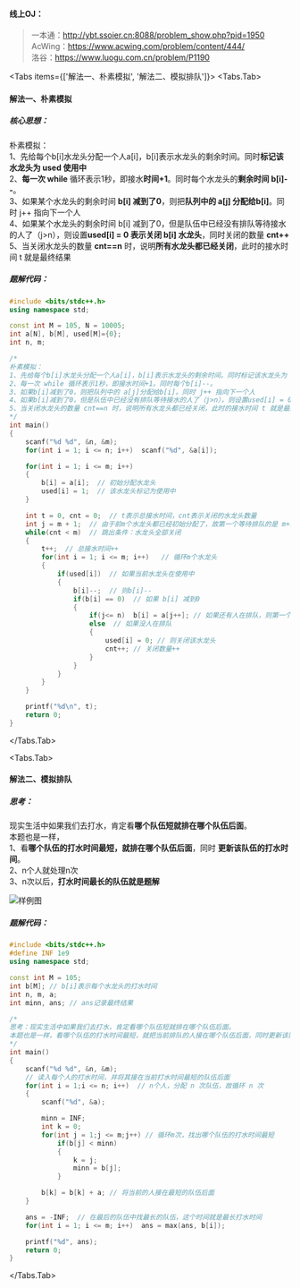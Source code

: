 
#### 线上OJ：
> 一本通：http://ybt.ssoier.cn:8088/problem_show.php?pid=1950  
AcWing：https://www.acwing.com/problem/content/444/  
洛谷：https://www.luogu.com.cn/problem/P1190  

<Tabs items={['解法一、朴素模拟', '解法二、模拟排队']}>
  <Tabs.Tab> 
  #### 解法一、朴素模拟
##### 核心思想：
朴素模拟：  
1、先给每个b[i]水龙头分配一个人a[i]，b[i]表示水龙头的剩余时间。同时**标记该水龙头为 used 使用中**  
2、**每一次 while** 循环表示1秒，即接水**时间+1**。同时每个水龙头的**剩余时间 b[i]--**。  
3、如果某个水龙头的剩余时间 **b[i] 减到了0**，则把**队列中的 a[j] 分配给b[i]**。同时 j++ 指向下一个人  
4、如果某个水龙头的剩余时间 b[i] 减到了0，但是队伍中已经没有排队等待接水的人了（j>n），则设置**used[i] = 0 表示关闭 b[i] 水龙头**，同时关闭的数量 **cnt++**  
5、当关闭水龙头的数量 **cnt==n** 时，说明**所有水龙头都已经关闭**，此时的接水时间 t 就是最终结果  

##### 题解代码：
```cpp filename="解法一、朴素模拟" showLineNumbers {23-24,28,29,31,36-43}
#include <bits/stdc++.h>
using namespace std;

const int M = 105, N = 10005;
int a[N], b[M], used[M]={0};
int n, m;

/*
朴素模拟：
1、先给每个b[i]水龙头分配一个人a[i]，b[i]表示水龙头的剩余时间。同时标记该水龙头为 used 使用中
2、每一次 while 循环表示1秒，即接水时间+1。同时每个b[i]--。
3、如果b[i]减到了0，则把队列中的 a[j]分配给b[i]。同时 j++ 指向下一个人
4、如果b[i]减到了0，但是队伍中已经没有排队等待接水的人了（j>n），则设置used[i] = 0 表示关闭 b[i] 水龙头，同时关闭的数量 cnt++
5、当关闭水龙头的数量 cnt==n 时，说明所有水龙头都已经关闭，此时的接水时间 t 就是最终结果
*/
int main()
{
    scanf("%d %d", &n, &m);
    for(int i = 1; i <= n; i++)  scanf("%d", &a[i]);

    for(int i = 1; i <= m; i++)
    {
        b[i] = a[i];  // 初始分配水龙头
        used[i] = 1;  // 该水龙头标记为使用中
    }

    int t = 0, cnt = 0;  // t表示总接水时间，cnt表示关闭的水龙头数量
    int j = m + 1;  // 由于前m个水龙头都已经初始分配了，故第一个等待排队的是 m+1
    while(cnt < m)  // 跳出条件：水龙头全部关闭
    {
        t++;  // 总接水时间++
        for(int i = 1; i <= m; i++)   // 循环m个水龙头
        {
            if(used[i])  // 如果当前水龙头在使用中
            {
                b[i]--;  // 则b[i]--
                if(b[i] == 0)  // 如果 b[i] 减到0
                {
                    if(j<= n)  b[i] = a[j++]; // 如果还有人在排队，则第一个排队的人接到b[i]
                    else  // 如果没人在排队
                    {
                        used[i] = 0; // 则关闭该水龙头
                        cnt++; // 关闭数量++
                    }
                }
            }
        }
    }

    printf("%d\n", t);
    return 0;
}
```  
  </Tabs.Tab> 

  <Tabs.Tab> 
#### 解法二、模拟排队
##### 思考：  
现实生活中如果我们去打水，肯定看**哪个队伍短就排在哪个队伍后面**。  
本题也是一样，  
1、看**哪个队伍的打水时间最短，就排在哪个队伍后面**，同时 **更新该队伍的打水时间**。  
2、n个人就处理n次  
3、n次以后，**打水时间最长的队伍就是题解**  

<Image src="/image/10pj21.png" alt="样例图" width={640} height={300} />

##### 题解代码：
```cpp filename="解法二、模拟排队" showLineNumbers {22-25,27-28,31,35}
#include <bits/stdc++.h>
#define INF 1e9
using namespace std;

const int M = 105;
int b[M]; // b[i]表示每个水龙头的打水时间
int n, m, a;
int minn, ans; // ans记录最终结果

/*
思考：现实生活中如果我们去打水，肯定看哪个队伍短就排在哪个队伍后面。
本题也是一样，看哪个队伍的打水时间最短，就把当前排队的人接在哪个队伍后面，同时更新该队伍的打水时间。
*/
int main()
{
    scanf("%d %d", &n, &m);
    // 读入每个人的打水时间，并将其接在当前打水时间最短的队伍后面
    for(int i = 1;i <= n; i++)  // n个人，分配 n 次队伍，故循环 n 次
    {
        scanf("%d", &a);

        minn = INF;
        int k = 0;
        for(int j = 1;j <= m;j++) // 循环m次，找出哪个队伍的打水时间最短
            if(b[j] < minn)
            {
                k = j;
                minn = b[j];
            }

        b[k] = b[k] + a; // 将当前的人接在最短的队伍后面
    }

    ans = -INF;  // 在最后的队伍中找最长的队伍，这个时间就是最长打水时间
    for(int i = 1; i <= m; i++)  ans = max(ans, b[i]);

    printf("%d", ans);
    return 0;
}
```

</Tabs.Tab> 

</Tabs> 